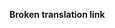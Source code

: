 '''Broken translation link'''{{en/-}}{{en/Bilingual box| Fr
| Pages à traduire en français, '''de 11% au 99% traduit'''.<br/>Pour les '''[[Category/en/Other languages|statistiques]]''' sur la traduction.
| ''Pages that are being translated to French, from 11% to 99% translated.''}}